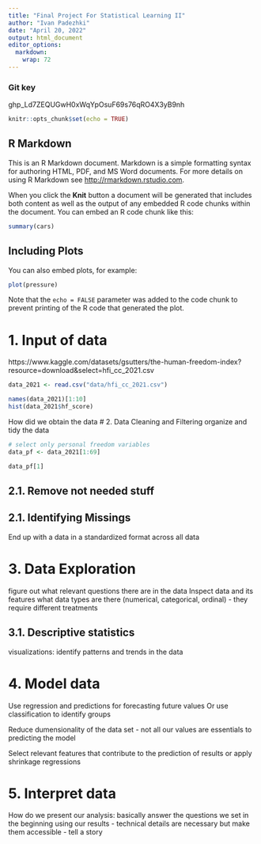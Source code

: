 ```yaml
---
title: "Final Project For Statistical Learning II"
author: "Ivan Padezhki"
date: "April 20, 2022"
output: html_document
editor_options: 
  markdown: 
    wrap: 72
---
```

### Git key
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
```r
knitr::opts_chunk$set(echo = TRUE)
```

## R Markdown

This is an R Markdown document. Markdown is a simple formatting syntax
for authoring HTML, PDF, and MS Word documents. For more details on
using R Markdown see <http://rmarkdown.rstudio.com>.

When you click the **Knit** button a document will be generated that
includes both content as well as the output of any embedded R code
chunks within the document. You can embed an R code chunk like this:

```r
summary(cars)
```

## Including Plots

You can also embed plots, for example:

```r
plot(pressure)
```

Note that the `echo = FALSE` parameter was added to the code chunk to
prevent printing of the R code that generated the plot.

# 1. Input of data
https://www.kaggle.com/datasets/gsutters/the-human-freedom-index?resource=download&select=hfi_cc_2021.csv

```r
data_2021 <- read.csv("data/hfi_cc_2021.csv")

names(data_2021)[1:10]
hist(data_2021$hf_score)

```
How did we obtain the data \# 2. Data Cleaning and Filtering organize
and tidy the data

```r
# select only personal freedom variables
data_pf <- data_2021[1:69]
```

```r
data_pf[1]
```

## 2.1. Remove not needed stuff

## 2.1. Identifying Missings

End up with a data in a standardized format across all data

# 3. Data Exploration

figure out what relevant questions there are in the data Inspect data
and its features what data types are there (numerical, categorical,
ordinal) - they require different treatments

## 3.1. Descriptive statistics

visualizations: identify patterns and trends in the data

# 4. Model data

Use regression and predictions for forecasting future values Or use
classification to identify groups

Reduce dumensionality of the data set - not all our values are
essentials to predicting the model

Select relevant features that contribute to the prediction of results or
apply shrinkage regressions

# 5. Interpret data

How do we present our analysis: basically answer the questions we set in
the beginning using our results - technical details are necessary but
make them accessible - tell a story
